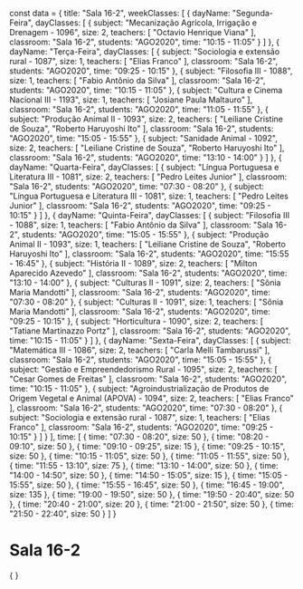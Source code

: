 const data = {
  title: "Sala 16-2",
  weekClasses: [
    {
      dayName: "Segunda-Feira",
      dayClasses: [
        {
          subject: "Mecanização Agrícola, Irrigação e Drenagem - 1096",
          size: 2,
          teachers: [
            "Octavio Henrique Viana"
          ],
          classroom: "Sala 16-2",
          students: "AGO2020",
          time: "10:15 - 11:05"
        }
      ]
    },
    {
      dayName: "Terça-Feira",
      dayClasses: [
        {
          subject: "Sociologia e extensão rural - 1087",
          size: 1,
          teachers: [
            "Elias Franco"
          ],
          classroom: "Sala 16-2",
          students: "AGO2020",
          time: "09:25 - 10:15"
        },
        {
          subject: "Filosofia III - 1088",
          size: 1,
          teachers: [
            "Fabio Antônio da Silva"
          ],
          classroom: "Sala 16-2",
          students: "AGO2020",
          time: "10:15 - 11:05"
        },
        {
          subject: "Cultura e Cinema Nacional III - 1193",
          size: 1,
          teachers: [
            "Josiane Paula Maltauro"
          ],
          classroom: "Sala 16-2",
          students: "AGO2020",
          time: "11:05 - 11:55"
        },
        {
          subject: "Produção Animal II - 1093",
          size: 2,
          teachers: [
            "Leiliane Cristine de Souza",
            "Roberto Haruyoshi Ito"
          ],
          classroom: "Sala 16-2",
          students: "AGO2020",
          time: "15:05 - 15:55"
        },
        {
          subject: "Sanidade Animal - 1092",
          size: 2,
          teachers: [
            "Leiliane Cristine de Souza",
            "Roberto Haruyoshi Ito"
          ],
          classroom: "Sala 16-2",
          students: "AGO2020",
          time: "13:10 - 14:00"
        }
      ]
    },
    {
      dayName: "Quarta-Feira",
      dayClasses: [
        {
          subject: "Língua Portuguesa e Literatura III - 1081",
          size: 2,
          teachers: [
            "Pedro Leites Junior"
          ],
          classroom: "Sala 16-2",
          students: "AGO2020",
          time: "07:30 - 08:20"
        },
        {
          subject: "Língua Portuguesa e Literatura III - 1081",
          size: 1,
          teachers: [
            "Pedro Leites Junior"
          ],
          classroom: "Sala 16-2",
          students: "AGO2020",
          time: "09:25 - 10:15"
        }
      ]
    },
    {
      dayName: "Quinta-Feira",
      dayClasses: [
        {
          subject: "Filosofia III - 1088",
          size: 1,
          teachers: [
            "Fabio Antônio da Silva"
          ],
          classroom: "Sala 16-2",
          students: "AGO2020",
          time: "15:05 - 15:55"
        },
        {
          subject: "Produção Animal II - 1093",
          size: 1,
          teachers: [
            "Leiliane Cristine de Souza",
            "Roberto Haruyoshi Ito"
          ],
          classroom: "Sala 16-2",
          students: "AGO2020",
          time: "15:55 - 16:45"
        },
        {
          subject: "História II - 1089",
          size: 2,
          teachers: [
            "Milton Aparecido Azevedo"
          ],
          classroom: "Sala 16-2",
          students: "AGO2020",
          time: "13:10 - 14:00"
        },
        {
          subject: "Culturas II - 1091",
          size: 2,
          teachers: [
            "Sônia Maria Mandotti"
          ],
          classroom: "Sala 16-2",
          students: "AGO2020",
          time: "07:30 - 08:20"
        },
        {
          subject: "Culturas II - 1091",
          size: 1,
          teachers: [
            "Sônia Maria Mandotti"
          ],
          classroom: "Sala 16-2",
          students: "AGO2020",
          time: "09:25 - 10:15"
        },
        {
          subject: "Horticultura - 1090",
          size: 2,
          teachers: [
            "Tatiane Martinazzo Portz"
          ],
          classroom: "Sala 16-2",
          students: "AGO2020",
          time: "10:15 - 11:05"
        }
      ]
    },
    {
      dayName: "Sexta-Feira",
      dayClasses: [
        {
          subject: "Matemática III - 1086",
          size: 2,
          teachers: [
            "Carla Melli Tambarussi"
          ],
          classroom: "Sala 16-2",
          students: "AGO2020",
          time: "15:05 - 15:55"
        },
        {
          subject: "Gestão e Empreendedorismo Rural - 1095",
          size: 2,
          teachers: [
            "Cesar Gomes de Freitas"
          ],
          classroom: "Sala 16-2",
          students: "AGO2020",
          time: "10:15 - 11:05"
        },
        {
          subject: "Agroindustrialização de Produtos de Origem Vegetal e Animal (APOVA) - 1094",
          size: 2,
          teachers: [
            "Elias Franco"
          ],
          classroom: "Sala 16-2",
          students: "AGO2020",
          time: "07:30 - 08:20"
        },
        {
          subject: "Sociologia e extensão rural - 1087",
          size: 1,
          teachers: [
            "Elias Franco"
          ],
          classroom: "Sala 16-2",
          students: "AGO2020",
          time: "09:25 - 10:15"
        }
      ]
    }
  ],
  time: [
    {
      time: "07:30 - 08:20",
      size: 50
    },
    {
      time: "08:20 - 09:10",
      size: 50
    },
    {
      time: "09:10 - 09:25",
      size: 15
    },
    {
      time: "09:25 - 10:15",
      size: 50
    },
    {
      time: "10:15 - 11:05",
      size: 50
    },
    {
      time: "11:05 - 11:55",
      size: 50
    },
    {
      time: "11:55 - 13:10",
      size: 75
    },
    {
      time: "13:10 - 14:00",
      size: 50
    },
    {
      time: "14:00 - 14:50",
      size: 50
    },
    {
      time: "14:50 - 15:05",
      size: 15
    },
    {
      time: "15:05 - 15:55",
      size: 50
    },
    {
      time: "15:55 - 16:45",
      size: 50
    },
    {
      time: "16:45 - 19:00",
      size: 135
    },
    {
      time: "19:00 - 19:50",
      size: 50
    },
    {
      time: "19:50 - 20:40",
      size: 50
    },
    {
      time: "20:40 - 21:00",
      size: 20
    },
    {
      time: "21:00 - 21:50",
      size: 50
    },
    {
      time: "21:50 - 22:40",
      size: 50
    }
  ]
}

# Sala 16-2

<div>
    {
        <Grid
            title={data.title} 
            weekClasses={data.weekClasses} 
            time={data.time}
        />
    }
</div>
